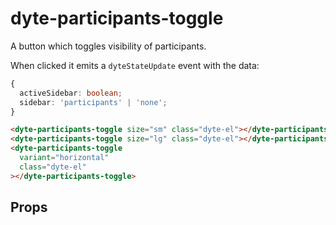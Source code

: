 # dyte-participants-toggle

A button which toggles visibility of participants.

When clicked it emits a `dyteStateUpdate` event with the data:

```ts
{
  activeSidebar: boolean;
  sidebar: 'participants' | 'none';
}
```

```html
<dyte-participants-toggle size="sm" class="dyte-el"></dyte-participants-toggle>
<dyte-participants-toggle size="lg" class="dyte-el"></dyte-participants-toggle>
<dyte-participants-toggle
  variant="horizontal"
  class="dyte-el"
></dyte-participants-toggle>
```

## Props

<PropsTable of="dyte-participants-toggle" />
